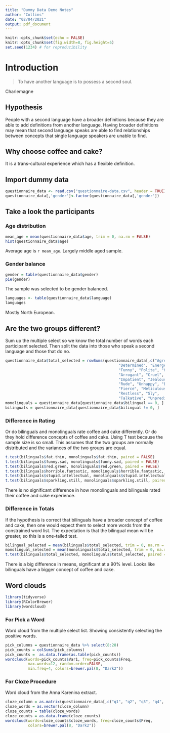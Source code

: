 ```yaml
---
title: "Dummy Data Demo Notes"
author: "Collins"
date: "02/04/2021"
output: pdf_document
---
```


```r
knitr::opts_chunk$set(echo = FALSE)
knitr::opts_chunk$set(fig.width=8, fig.height=5) 
set.seed(1234) # for reproducibility 
```

# Introduction

> To have another language is to possess a second soul.

Charlemagne

## Hypothesis 

People with a second language have a broader definitions
because they are able to add definitions from another language.
Having broader definitions may mean that second language speaks
are able to find relationships between concepts
that single language speakers are unable to find.

## Why choose coffee and cake?

It is a trans-cultural experience which has a flexible definition.

## Import dummy data

```r
questionnaire_data <- read.csv("questionnaire-data.csv", header = TRUE)
questionnaire_data[,'gender']<-factor(questionnaire_data[,'gender'])
```

## Take a look the participants


### Age distribution

```r
mean_age = mean(questionnaire_data$age, trim = 0, na.rm = FALSE)
hist(questionnaire_data$age)
```

Average age is ``r mean_age``.
Largely middle aged sample.

### Gender balance

```r
gender = table(questionnaire_data$gender)
pie(gender)
```

The sample was selected to be gender balanced.

```r
languages <- table(questionnaire_data$language)
languages
```

Mostly North European.

## Are the two groups different?

Sum up the multiple select so we know the total number of words each participant
selected.
Then split the data into those who speak a second language and those that do no.

```r
questionnaire_data$total_selected = rowSums(questionnaire_data[,c("Agreeable", "Creative",
                                                  "Determined", "Energetic",
                                                  "Funny", "Polite", "Kind",
                                                  "Arrogant", "Cruel", "Grumpy",
                                                  "Impatient", "Jealous",
                                                  "Rude", "Unhappy", "Bold",
                                                  "Fierce", "Meticulous",
                                                  "Restless", "Sly",
                                                  "Talkative", "Unpredictable")])
monolinguals = questionnaire_data[questionnaire_data$bilingual == 0, ]
bilinguals = questionnaire_data[questionnaire_data$bilingual != 0, ]
```
### Difference in Rating

Or do bilinguals and monolinguals rate coffee and cake differently.
Or do they hold difference concepts of coffee and cake.
Using T test because the sample size is so small.
This assumes that the two groups are normally distributed
and the variances of the two groups are equal.

```r
t.test(bilinguals$fat.thin, monolinguals$fat.thin, paired = FALSE)
t.test(bilinguals$funny.sad, monolinguals$funny.sad, paired = FALSE)
t.test(bilinguals$red.green, monolinguals$red.green, paired = FALSE)
t.test(bilinguals$horrible.fantastic, monolinguals$horrible.fantastic, paired = FALSE)
t.test(bilinguals$stupid.intellectual, monolinguals$stupid.intellectual, paired = FALSE)
t.test(bilinguals$sparkling.still, monolinguals$sparkling.still, paired = FALSE)
```

There is no significant difference in how monolinguals and bilinguals rated
their coffee and cake experience.

### Difference in Totals

If the hypothesis is correct that bilinguals have a broader concept of coffee and cake,
then one would expect them to select more words from the constrained word list.
The expectation is that the bilingual mean will be greater,
so this is a one-tailed test.


```r
bilingual_selected = mean(bilinguals$total_selected, trim = 0, na.rm = FALSE)
monolingual_selected = mean(monolinguals$total_selected, trim = 0, na.rm = FALSE)
t.test(bilinguals$total_selected, monolinguals$total_selected, paired = FALSE, alternative = "greater")

```

There is a big difference in means, significant at a 90% level.
Looks like bilinguals have a bigger concept of coffee and cake.

## Word clouds

```r
library(tidyverse)
library(RColorBrewer)
library(wordcloud)
```


### For Pick a Word

Word cloud from the multiple select list.
Showing consistently selecting the positive words.

```r
pick_columns = questionnaire_data %>% select(8:28)
pick_counts = colSums(pick_columns)
pick_counts =  as.data.frame(as.table(pick_counts))
wordcloud(words=pick_counts$Var1, freq=pick_counts$Freq,
          max.words=12, random.order=FALSE,
          min.freq=4, colors=brewer.pal(8, "Dark2"))
```

### For Cloze Procedure

Word cloud from the Anna Karenina extract.

```r
cloze_column = as.matrix(questionnaire_data[,c("q1", "q2", "q3", "q4", "q5")])
cloze_words = as.vector(cloze_column)
cloze_counts = table(cloze_words)
cloze_counts = as.data.frame(cloze_counts)
wordcloud(words=cloze_counts$cloze_words, freq=cloze_counts$Freq, 
          colors=brewer.pal(8, "Dark2"))
```

